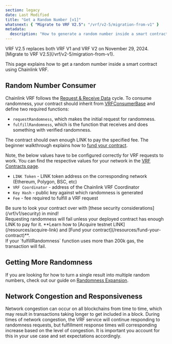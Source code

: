 ```yaml
---
section: legacy
date: Last Modified
title: "Get a Random Number [v1]"
whatsnext: { "Migrate to VRF V2.5": "/vrf/v2-5/migration-from-v1" }
metadata:
  description: "How to generate a random number inside a smart contract using Chainlink VRF."
---
```



<Aside type="caution" title="Migrate to VRF V2.5">
  VRF V2.5 replaces both VRF V1 and VRF V2 on November 29, 2024. [Migrate to VRF V2.5](/vrf/v2-5/migration-from-v1).
</Aside>

<VrfCommon />

This page explains how to get a random number inside a smart contract using Chainlink VRF.

## Random Number Consumer

Chainlink VRF follows the [Request & Receive Data](/any-api/introduction) cycle. To consume randomness, your contract should inherit from [VRFConsumerBase](https://github.com/smartcontractkit/chainlink/blob/contracts-v1.3.0/contracts/src/v0.8/vrf/VRFConsumerBase.sol) and define two required functions:

- `requestRandomness`, which makes the initial request for randomness.
- `fulfillRandomness`, which is the function that receives and does something with verified randomness.

The contract should own enough LINK to pay the specified fee. The beginner walkthrough explains how to [fund your contract](/resources/fund-your-contract).

Note, the below values have to be configured correctly for VRF requests to work. You can find the respective values for your network in the [VRF Contracts page](/vrf/v1/supported-networks).

- `LINK Token` - LINK token address on the corresponding network (Ethereum, Polygon, BSC, etc)
- `VRF Coordinator` - address of the Chainlink VRF Coordinator
- `Key Hash` - public key against which randomness is generated
- `Fee` - fee required to fulfill a VRF request

<Aside type="tip" title="Security Considerations">
  Be sure to look your contract over with [these security considerations](/vrf/v1/security) in mind!
</Aside>

<Aside type="note" title="Remember to fund your contract with LINK!">
  Requesting randomness will fail unless your deployed contract has enough LINK to pay for it. **Learn how to [Acquire
  testnet LINK](/resources/acquire-link) and [Fund your contract](/resources/fund-your-contract)**.
</Aside>

<CodeSample src="/samples/VRF/RandomNumberConsumer.sol" />

<Aside type="note" title="Maximum Gas for Callback">
  If your `fulfillRandomness` function uses more than 200k gas, the transaction will fail.
</Aside>

## Getting More Randomness

If you are looking for how to turn a single result into multiple random numbers, check out our guide on [Randomness Expansion](/vrf/v1/best-practices/#getting-multiple-random-numbers).

## Network Congestion and Responsiveness

Network congestion can occur on all blockchains from time to time, which may result in transactions taking longer to get included in a block. During times of network congestion, the VRF service will continue responding to randomness requests, but fulfillment response times will corresponding increase based on the level of congestion. It is important you account for this in your use case and set expectations accordingly.
